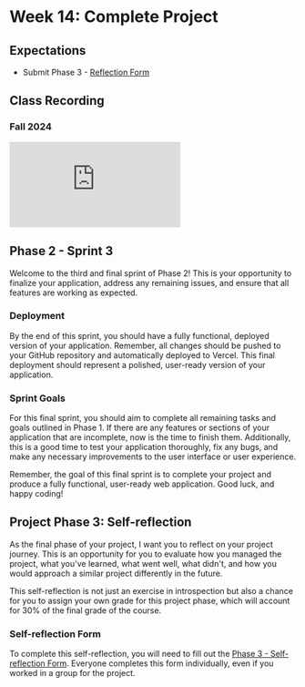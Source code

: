 # Week 14: Complete Project

## Expectations

- Submit Phase 3 - [Reflection Form](https://forms.office.com/r/kT8RimSU4c)

## Class Recording

### Fall 2024

<iframe
  style={{ width: "100%", aspectRatio: "16/9" }}
  src="https://www.youtube.com/embed/7b3ZLzSAfj4?si=mhbIM5YBlGGrkP_f"
  title="YouTube video player"
  frameBorder="0"
  allow="accelerometer; autoplay; clipboard-write; encrypted-media; gyroscope; picture-in-picture; web-share"
  allowfullscreen
></iframe>

## Phase 2 - Sprint 3

Welcome to the third and final sprint of Phase 2! This is your opportunity to finalize your application, address any remaining issues, and ensure that all features are working as expected.

### Deployment

By the end of this sprint, you should have a fully functional, deployed version of your application. Remember, all changes should be pushed to your GitHub repository and automatically deployed to Vercel. This final deployment should represent a polished, user-ready version of your application.

### Sprint Goals

For this final sprint, you should aim to complete all remaining tasks and goals outlined in Phase 1. If there are any features or sections of your application that are incomplete, now is the time to finish them. Additionally, this is a good time to test your application thoroughly, fix any bugs, and make any necessary improvements to the user interface or user experience.

Remember, the goal of this final sprint is to complete your project and produce a fully functional, user-ready web application. Good luck, and happy coding!

## Project Phase 3: Self-reflection

As the final phase of your project, I want you to reflect on your project journey. This is an opportunity for you to evaluate how you managed the project, what you've learned, what went well, what didn't, and how you would approach a similar project differently in the future.

This self-reflection is not just an exercise in introspection but also a chance for you to assign your own grade for this project phase, which will account for 30% of the final grade of the course.

### Self-reflection Form

To complete this self-reflection, you will need to fill out the [Phase 3 - Self-reflection Form](https://forms.office.com/r/kT8RimSU4c). Everyone completes this form individually, even if you worked in a group for the project.
